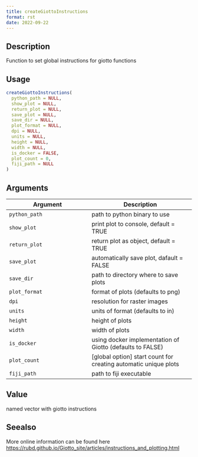 ```yaml
--- 
title: createGiottoInstructions 
format: rst 
date: 2022-09-22 
--- 
```


## Description

Function to set global instructions for giotto functions


## Usage

```r
createGiottoInstructions(
  python_path = NULL,
  show_plot = NULL,
  return_plot = NULL,
  save_plot = NULL,
  save_dir = NULL,
  plot_format = NULL,
  dpi = NULL,
  units = NULL,
  height = NULL,
  width = NULL,
  is_docker = FALSE,
  plot_count = 0,
  fiji_path = NULL
)
```


## Arguments

Argument      |Description
------------- |----------------
`python_path`     |     path to python binary to use
`show_plot`     |     print plot to console, default = TRUE
`return_plot`     |     return plot as object, default = TRUE
`save_plot`     |     automatically save plot, dafault = FALSE
`save_dir`     |     path to directory where to save plots
`plot_format`     |     format of plots (defaults to png)
`dpi`     |     resolution for raster images
`units`     |     units of format (defaults to in)
`height`     |     height of plots
`width`     |     width of  plots
`is_docker`     |     using docker implementation of Giotto (defaults to FALSE)
`plot_count`     |     [global option] start count for creating automatic unique plots
`fiji_path`     |     path to fiji executable


## Value

named vector with giotto instructions


## Seealso

More online information can be found here [https://rubd.github.io/Giotto_site/articles/instructions_and_plotting.html](https://rubd.github.io/Giotto_site/articles/instructions_and_plotting.html)


